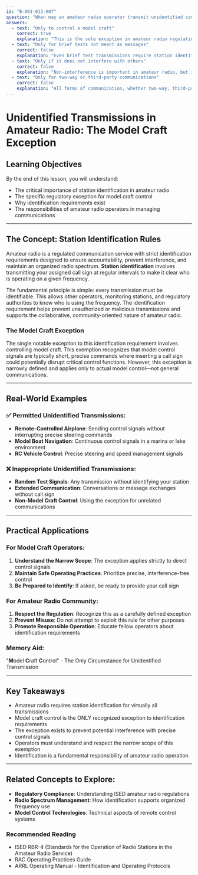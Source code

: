 ```yaml
---
id: "B-001-013-007"
question: "When may an amateur radio operator transmit unidentified communications?"
answers:
  - text: "Only to control a model craft"
    correct: true
    explanation: "This is the sole exception in amateur radio regulations where an operator may transmit without identifying their station. Model craft control signals, such as those used for remote-controlled aircraft, boats, or vehicles, are permitted to be sent without a call sign identification to prevent potential interference with the precise control commands required for safe operation."
  - text: "Only for brief tests not meant as messages"
    correct: false
    explanation: "Even brief test transmissions require station identification. All transmissions on amateur radio frequencies must include the operator's call sign, with very few exceptions. Brief tests are not exempt from identification requirements, which are designed to ensure accountability and prevent unauthorized or interfering transmissions."
  - text: "Only if it does not interfere with others"
    correct: false
    explanation: "Non-interference is important in amateur radio, but it does not override the fundamental requirement to identify your station during transmissions. All communications must be identified, regardless of whether they appear to interfere with other stations. The identification requirement is a regulatory mandate, not a situational option."
  - text: "Only for two-way or third-party communications"
    correct: false
    explanation: "All forms of communication, whether two-way, third-party, or one-way, require station identification. The type of communication does not exempt an amateur radio operator from the identification requirements established by regulatory authorities to maintain orderly and accountable radio communications."
---
```


# Unidentified Transmissions in Amateur Radio: The Model Craft Exception

## Learning Objectives
By the end of this lesson, you will understand:
- The critical importance of station identification in amateur radio
- The specific regulatory exception for model craft control
- Why identification requirements exist
- The responsibilities of amateur radio operators in managing communications

---

## The Concept: Station Identification Rules

Amateur radio is a regulated communication service with strict identification requirements designed to ensure accountability, prevent interference, and maintain an organized radio spectrum. **Station identification** involves transmitting your assigned call sign at regular intervals to make it clear who is operating on a given frequency.

The fundamental principle is simple: every transmission must be identifiable. This allows other operators, monitoring stations, and regulatory authorities to know who is using the frequency. The identification requirement helps prevent unauthorized or malicious transmissions and supports the collaborative, community-oriented nature of amateur radio.

### The Model Craft Exception

The single notable exception to this identification requirement involves controlling model craft. This exemption recognizes that model control signals are typically short, precise commands where inserting a call sign could potentially disrupt critical control functions. However, this exception is narrowly defined and applies only to actual model control—not general communications.

---

## Real-World Examples

### ✅ Permitted Unidentified Transmissions:
- **Remote-Controlled Airplane**: Sending control signals without interrupting precise steering commands
- **Model Boat Navigation**: Continuous control signals in a marina or lake environment
- **RC Vehicle Control**: Precise steering and speed management signals

### ❌ Inappropriate Unidentified Transmissions:
- **Random Test Signals**: Any transmission without identifying your station
- **Extended Communication**: Conversations or message exchanges without call sign
- **Non-Model Craft Control**: Using the exception for unrelated communications

---

## Practical Applications

### For Model Craft Operators:
1. **Understand the Narrow Scope**: The exception applies strictly to direct control signals
2. **Maintain Safe Operating Practices**: Prioritize precise, interference-free control
3. **Be Prepared to Identify**: If asked, be ready to provide your call sign

### For Amateur Radio Community:
1. **Respect the Regulation**: Recognize this as a carefully defined exception
2. **Prevent Misuse**: Do not attempt to exploit this rule for other purposes
3. **Promote Responsible Operation**: Educate fellow operators about identification requirements

### Memory Aid:
"**M**odel **C**raft **C**ontrol" - The Only Circumstance for Unidentified Transmission

---

## Key Takeaways

- Amateur radio requires station identification for virtually all transmissions
- Model craft control is the ONLY recognized exception to identification requirements
- The exception exists to prevent potential interference with precise control signals
- Operators must understand and respect the narrow scope of this exemption
- Identification is a fundamental responsibility of amateur radio operation

---

## Related Concepts to Explore:
- **Regulatory Compliance**: Understanding ISED amateur radio regulations
- **Radio Spectrum Management**: How identification supports organized frequency use
- **Model Control Technologies**: Technical aspects of remote control systems

### Recommended Reading
- ISED RBR-4 (Standards for the Operation of Radio Stations in the Amateur Radio Service)
- RAC Operating Practices Guide
- ARRL Operating Manual - Identification and Operating Protocols